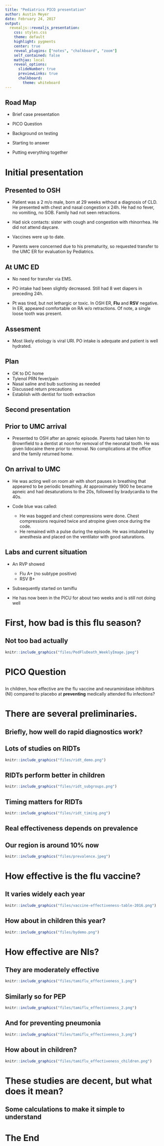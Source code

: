 ---
title: "Pediatrics PICO presentation"
author: Austin Meyer
date: February 24, 2017
output: 
  revealjs::revealjs_presentation:
    css: styles.css
    theme: default
    highlight: pygments
    center: true
    reveal_plugins: ["notes", "chalkboard", "zoom"]
    self_contained: false
    mathjax: local
    reveal_options:
      slideNumber: true
      previewLinks: true
      chalkboard: 
        theme: whiteboard
---

## Road Map 

- Brief case presentation

- PICO Question

- Background on testing

- Starting to answer

- Putting everything together

# Initial presentation

## Presented to OSH
- Patient was a 2 m/o male, born at 29 weeks without a diagnosis of CLD. He presented with chest and nasal congestion x 24h. He had no fever, no vomiting, no SOB. Family had not seen retractions. 

- Had sick contacts: sister with cough and congestion with rhinorrhea. He did not attend daycare.

- Vaccines were up to date.

- Parents were concerned due to his prematurity, so requested transfer to the UMC ER for evaluation by Pediatrics. 

## At UMC ED

- No need for transfer via EMS.

- PO intake had been slightly decreased. Still had 8 wet diapers in preceding 24h.

- Pt was tired, but not lethargic or toxic. In OSH ER, **Flu** and **RSV** negative. In ER, appeared comfortable on RA w/o retractions. Of note, a single loose tooth was present.

## Assesment

- Most likely etiology is viral URI. PO intake is adequate and patient is well hydrated.

## Plan
- OK to DC home
- Tylenol PRN fever/pain
- Nasal saline and bulb suctioning as needed
- Discussed return precautions
- Establish with dentist for tooth extraction

## Second presentation

## Prior to UMC arrival

- Presented to OSH after an apneic episode. Parents had taken him to Brownfield to a dentist at noon for removal of the neonatal tooth. He was given lidocaine there prior to removal. No complications at the office and the family returned home. 

## On arrival to UMC

- He was acting well on room air with short pauses in breathing that appeared to be periodic breathing. At approximately 1900 he became apneic and had desaturations to the 20s, followed by bradycardia to the 40s. 

- Code blue was called: 
    - He was bagged and chest compressions were done. Chest compressions required twice and atropine given once during the code. 
    - He remained with a pulse during the episode. He was intubated by anesthesia and placed on the ventilator with good saturations. 

## Labs and current situation

- An RVP showed
    - Flu A+ (no subtype positive)
    - RSV B+

- Subsequently started on tamiflu

- He has now been in the PICU for about two weeks and is still not doing well

# First, how bad is this flu season?

## Not too bad actually

```{r, , message=FALSE, warning=FALSE, echo=FALSE, out.height = "575px"}
knitr::include_graphics("files/PedFluDeath_WeeklyImage.jpeg")
```

# PICO Question

## 

In children, how effective are the flu vaccine and neuraminidase inhibitors (NI) compared to placebo at **preventing** medically attended flu infections?

# There are several preliminaries.

## Briefly, how well do rapid diagnostics work?

## Lots of studies on RIDTs

```{r, , message=FALSE, warning=FALSE, echo=FALSE, out.height = "575px"}
knitr::include_graphics("files/ridt_demo.png")
```

## RIDTs perform better in children

```{r, , message=FALSE, warning=FALSE, echo=FALSE, out.height = "575px"}
knitr::include_graphics("files/ridt_subgroups.png")
```

## Timing matters for RIDTs 

```{r, , message=FALSE, warning=FALSE, echo=FALSE, out.height = "575px"}
knitr::include_graphics("files/ridt_timing.png")
```

## Real effectiveness depends on prevalence 

## Our region is around 10% now 

```{r, , message=FALSE, warning=FALSE, echo=FALSE, out.height = "575px"}
knitr::include_graphics("files/prevalence.jpeg")
```

# How effective is the flu vaccine? 

## It varies widely each year 

```{r, , message=FALSE, warning=FALSE, echo=FALSE, out.height = "575px"}
knitr::include_graphics("files/vaccine-effectiveness-table-2016.png")
```

## How about in children this year? 

```{r, , message=FALSE, warning=FALSE, echo=FALSE, out.height = "575px"}
knitr::include_graphics("files/bydemo.png")
```

# How effective are NIs? 

## They are moderately effective 

```{r, , message=FALSE, warning=FALSE, echo=FALSE, out.height = "575px"}
knitr::include_graphics("files/tamiflu_effectiveness_1.png")
```

## Similarly so for PEP 

```{r, , message=FALSE, warning=FALSE, echo=FALSE, out.height = "575px"}
knitr::include_graphics("files/tamiflu_effectiveness_2.png")
```

## And for preventing pneumonia 

```{r, , message=FALSE, warning=FALSE, echo=FALSE, out.height = "575px"}
knitr::include_graphics("files/tamiflu_effectiveness_3.png")
```

## How about in children? 

```{r, , message=FALSE, warning=FALSE, echo=FALSE, out.height = "575px"}
knitr::include_graphics("files/tamiflu_effectiveness_children.png")
```

# These studies are decent, but what does it mean? 

## Some calculations to make it simple to understand

# The End
